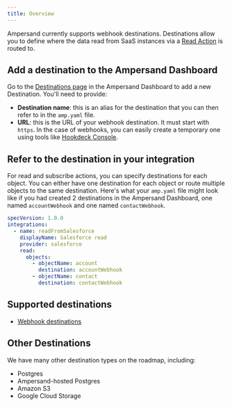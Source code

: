 ```yaml
---
title: Overview
---
```


Ampersand currently supports webhook destinations. Destinations allow you to define where the data read from SaaS instances via a [Read Action](/read-actions) is routed to.

## Add a destination to the Ampersand Dashboard

Go to the [Destinations page](https://dashboard.withampersand.com/projects/_/destinations/new) in the Ampersand Dashboard to add a new Destination. You'll need to provide:
* **Destination name**: this is an alias for the destination that you can then refer to in the `amp.yaml` file.
* **URL**: this is the URL of your webhook destination. It must start with `https`. In the case of webhooks, you can easily create a temporary one using tools like [Hookdeck Console](https://console.hookdeck.com?provider=ampersand).

## Refer to the destination in your integration

For read and subscribe actions, you can specify destinations for each object. You can either have one destination for each object or route multiple objects to the same destination. Here's what your `amp.yaml` file might look like if you had created 2 destinations in the Ampersand Dashboard, one named `accountWebhook` and one named `contactWebhook`.

```YAML YAML
specVersion: 1.0.0
integrations:
  - name: readFromSalesforce
    displayName: Salesforce read
    provider: salesforce
    read:
      objects:
        - objectName: account
          destination: accountWebhook
        - objectName: contact
          destination: contactWebhook
```

## Supported destinations

* [Webhook destinations](/destinations/webhooks)

## Other Destinations

We have many other destination types on the roadmap, including:

* Postgres
* Ampersand-hosted Postgres
* Amazon S3
* Google Cloud Storage
